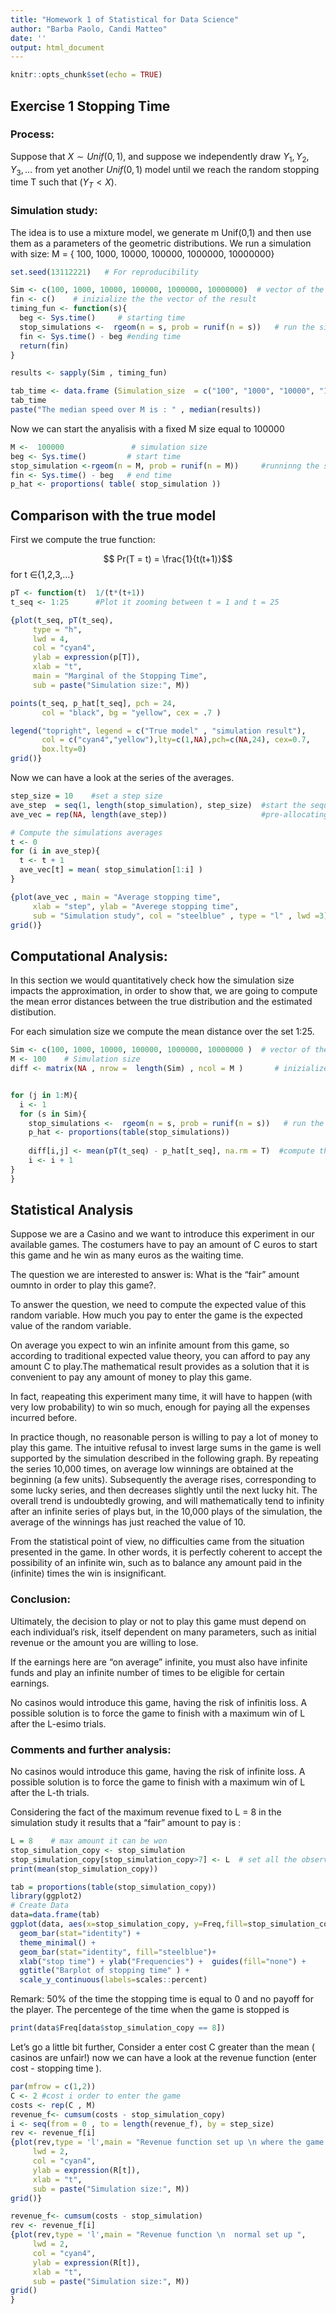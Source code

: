 ```yaml
---
title: "Homework 1 of Statistical for Data Science"
author: "Barba Paolo, Candi Matteo"
date: ''
output: html_document
---
```


```r
knitr::opts_chunk$set(echo = TRUE)
```

## Exercise 1 Stopping Time

### Process:
Suppose that $X ∼ Unif(0, 1)$, and suppose we independently draw ${Y_{1}, Y_{2}, Y_{3}, \dots}$ from yet another $Unif(0, 1)$ model
until we reach the random stopping time T such that $(Y_{T} < X)$.

### Simulation study:
The idea is to use a mixture model, we generate m Unif(0,1) and then use them as a parameters of the geometric distributions.
We run  a simulation with size:
M = { 100, 1000, 10000, 100000, 1000000, 10000000}

```r
set.seed(13112221)   # For reproducibility

Sim <- c(100, 1000, 10000, 100000, 1000000, 10000000)  # vector of the size 
fin <- c()    # inizialize the the vector of the result
timing_fun <- function(s){
  beg <- Sys.time()     # starting time
  stop_simulations <-  rgeom(n = s, prob = runif(n = s))   # run the simulation
  fin <- Sys.time() - beg #ending time
  return(fin)
}

results <- sapply(Sim , timing_fun)

tab_time <- data.frame (Simulation_size  = c("100", "1000", "10000", "100000", "1000000", "10000000") , Computational_time = results  )   # creating the dataframe of the results
tab_time
paste("The median speed over M is : " , median(results))

```

Now we can start the anyalisis with a fixed M size equal to 100000
```r
M <-  100000               # simulation size
beg <- Sys.time()         # start time
stop_simulation <-rgeom(n = M, prob = runif(n = M))     #runninng the simulation 
fin <- Sys.time() - beg   # end time
p_hat <- proportions( table( stop_simulation ))

```

## Comparison with the true model

First we compute the true function:

$$ Pr(T = t) = \frac{1}{t(t+1)}$$ for t $∈${1,2,3,...}


```r
pT <- function(t)  1/(t*(t+1))  
t_seq <- 1:25      #Plot it zooming between t = 1 and t = 25
```


```r

{plot(t_seq, pT(t_seq), 
     type = "h",
     lwd = 4,
     col = "cyan4",
     ylab = expression(p[T]),
     xlab = "t",
     main = "Marginal of the Stopping Time",
     sub = paste("Simulation size:", M))

points(t_seq, p_hat[t_seq], pch = 24, 
       col = "black", bg = "yellow", cex = .7 )

legend("topright", legend = c("True model" , "simulation result"),
       col = c("cyan4","yellow"),lty=c(1,NA),pch=c(NA,24), cex=0.7,
       box.lty=0)
grid()}
```


Now we can have a look at the series of the averages.
```r
step_size = 10    #set a step size
ave_step  = seq(1, length(stop_simulation), step_size)  #start the sequence
ave_vec = rep(NA, length(ave_step))                     #pre-allocating the vector

# Compute the simulations averages
t <- 0
for (i in ave_step){
  t <- t + 1
  ave_vec[t] = mean( stop_simulation[1:i] )
}


```

```r
{plot(ave_vec , main = "Average stopping time",
     xlab = "step", ylab = "Averege stopping time",
     sub = "Simulation study", col = "steelblue" , type = "l" , lwd =3)
grid()}
```


## Computational Analysis:

In this section we would quantitatively check how the simulation size impacts the approximation, in order to show that, we are going to compute the mean error distances between the true distribution and the estimated distibution.

For each simulation size we compute the mean distance over the set 1:25.

```r
Sim <- c(100, 1000, 10000, 100000, 1000000, 10000000 )  # vector of the size 
M <- 100    # Simulation size
diff <- matrix(NA , nrow =  length(Sim) , ncol = M )       # inizialize the the vector of the result


for (j in 1:M){
  i <- 1   
  for (s in Sim){    
    stop_simulations <-  rgeom(n = s, prob = runif(n = s))   # run the simulation
    p_hat <- proportions(table(stop_simulations))
    
    diff[i,j] <- mean(pT(t_seq) - p_hat[t_seq], na.rm = T)  #compute the mean distance
    i <- i + 1
}
}
```

## Statistical Analysis

Suppose we are a Casino and we want to introduce this experiment in our available games. The costumers have to pay an amount of C euros to start this game and he win as many euros as the waiting time.

The question we are interested to answer is: 
What is the "fair" amount oumnto in order to play this game?.

To answer the question, we need to compute the expected value of this random variable. How much you pay to enter the game is the expected value of the random variable.


On average you expect to win an infinite amount from this game, so according to traditional expected value theory, you can afford to pay any amount C to play.The mathematical result provides as a solution that it is convenient to pay any amount of money to play this game.


In fact, reapeating this experiment many time, it will have to happen (with very low probability)  to win so much, enough for paying all the expenses incurred before.

In practice though, no reasonable person is willing to pay a lot of money to play this game. The intuitive refusal to invest large sums in the game is well supported by the simulation described in the following graph. By repeating the series 10,000 times, on average low winnings are obtained at the beginning (a few units). Subsequently the average rises, corresponding to some lucky series, and then decreases slightly until the next lucky hit. The overall trend is undoubtedly growing, and will mathematically tend to infinity after an infinite series of plays but, in the 10,000 plays of the simulation, the average of the winnings has just reached the value of 10.

From the statistical point of view, no difficulties came from the situation presented in the game. In other words, it is perfectly coherent to accept the  possibility of an infinite win, such as to balance any amount paid in the (infinite) times the win is insignificant.


### Conclusion:
 Ultimately, the decision to play or not to play this game  must depend on each individual's risk, itself dependent on many parameters, such as initial revenue or the amount you are willing to lose.

If the earnings here are "on average" infinite, you must also have infinite funds and play an infinite number of times to be eligible for certain earnings.

No casinos would introduce  this game, having the risk of infinitis loss. A possible solution is to force the game to finish with a maximum win of L after the L-esimo trials.


### Comments and further analysis:

No casinos would introduce this game, having the risk of infinite loss. A possible solution is to force the game to finish with a maximum win of L after the L-th trials.

Considering the fact of the maximum revenue fixed to L = 8 in the simulation study it results that a "fair" amount to pay is :

```r
L = 8    # max amount it can be won
stop_simulation_copy <- stop_simulation
stop_simulation_copy[stop_simulation_copy>7] <- L  # set all the observation greater than 7 to L
print(mean(stop_simulation_copy))
```

```r
tab = proportions(table(stop_simulation_copy))
library(ggplot2)
# Create Data
data=data.frame(tab)
ggplot(data, aes(x=stop_simulation_copy, y=Freq,fill=stop_simulation_copy))+
  geom_bar(stat="identity") +
  theme_minimal() +
  geom_bar(stat="identity", fill="steelblue")+
  xlab("stop time") + ylab("Frequencies") +  guides(fill="none") +
  ggtitle("Barplot of stopping time" ) + 
  scale_y_continuous(labels=scales::percent)  

```

Remark:
50% of the time the stopping time is equal to 0 and no payoff for the player.
The percentege of the time when the game is stopped is
```r
print(data$Freq[data$stop_simulation_copy == 8])
```


Let's go a little bit further,
Consider a enter cost C greater than the mean ( casinos are unfair!) now we can have a look at the revenue function (enter cost - stopping time ).

```r
par(mfrow = c(1,2))
C <- 2 #cost i order to enter the game
costs <- rep(C , M)
revenue_f<- cumsum(costs - stop_simulation_copy)
i <- seq(from = 0 , to = length(revenue_f), by = step_size)
rev <- revenue_f[i]
{plot(rev,type = 'l',main = "Revenue function set up \n where the game is force to end",
     lwd = 2,
     col = "cyan4",
     ylab = expression(R[t]),
     xlab = "t",
     sub = paste("Simulation size:", M))
grid()}

revenue_f<- cumsum(costs - stop_simulation)
rev <- revenue_f[i]
{plot(rev,type = 'l',main = "Revenue function \n  normal set up ",
     lwd = 2,
     col = "cyan4",
     ylab = expression(R[t]),
     xlab = "t",
     sub = paste("Simulation size:", M))
grid() 
}
```
